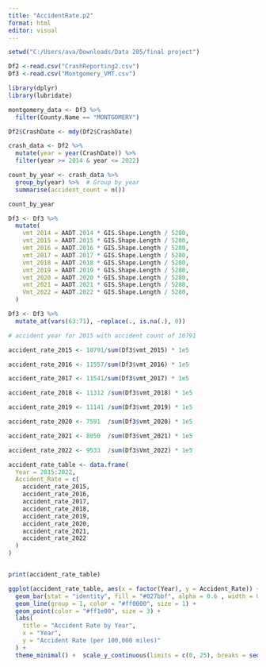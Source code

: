 ---
title: "AccidentRate.p2"
format: html
editor: visual
---

```{r}
setwd("C:/Users/ava/Downloads/Data 205/final project")


```

```{r}

Df2 <-read.csv("CrashReporting2.csv")
Df3 <-read.csv("Montgomery_VMT.csv")
```


```{r}
library(dplyr)
library(lubridate)
```
```{r}
montgomery_data <- Df3 %>%
  filter(County.Name == "MONTGOMERY")

```


```{r}
Df2$CrashDate <- mdy(Df2$CrashDate)
```



```{r}
crash_data <- Df2 %>%
  mutate(year = year(CrashDate)) %>%  
  filter(year >= 2014 & year <= 2022)
```

```{r}
count_by_year <- crash_data %>%
  group_by(year) %>%  # Group by year
  summarise(accident_count = n()) 
```

```{r}
count_by_year
```

```{r}
Df3 <- Df3 %>%
  mutate(
    vmt_2014 = AADT.2014 * GIS.Shape.Length / 5280,
    vmt_2015 = AADT.2015 * GIS.Shape.Length / 5280,
    vmt_2016 = AADT.2016 * GIS.Shape.Length / 5280,
    vmt_2017 = AADT.2017 * GIS.Shape.Length / 5280,
    vmt_2018 = AADT.2018 * GIS.Shape.Length / 5280,
    vmt_2019 = AADT.2019 * GIS.Shape.Length / 5280,
    vmt_2020 = AADT.2020 * GIS.Shape.Length / 5280,
    vmt_2021 = AADT.2021 * GIS.Shape.Length / 5280,
    Vmt_2022 = AADT.2022 * GIS.Shape.Length / 5280,
  )

```



```{r}
Df3 <- Df3 %>%
  mutate_at(vars(63:71), ~replace(., is.na(.), 0))

```





```{r accident rates }
# accident year for 2015 with accident count of 10791	

accident_rate_2015 <- 10791/sum(Df3$vmt_2015) * 1e5

accident_rate_2016 <- 11557/sum(Df3$vmt_2016) * 1e5

accident_rate_2017 <- 11541/sum(Df3$vmt_2017) * 1e5

accident_rate_2018 <- 11312	/sum(Df3$vmt_2018) * 1e5

accident_rate_2019 <- 11141	/sum(Df3$vmt_2019) * 1e5

accident_rate_2020 <- 7591	/sum(Df3$vmt_2020) * 1e5

accident_rate_2021 <- 8850	/sum(Df3$vmt_2021) * 1e5

accident_rate_2022 <- 9533	/sum(Df3$Vmt_2022) * 1e5


```


```{r}
accident_rate_table <- data.frame(
  Year = 2015:2022,
  Accident_Rate = c(
    accident_rate_2015,
    accident_rate_2016,
    accident_rate_2017,
    accident_rate_2018,
    accident_rate_2019,
    accident_rate_2020,
    accident_rate_2021,
    accident_rate_2022
  )
)


print(accident_rate_table) 
```

```{r bar chart for accident trend }

ggplot(accident_rate_table, aes(x = factor(Year), y = Accident_Rate)) +
  geom_bar(stat = "identity", fill = "#027bbf", alpha = 0.6 , width = 0.4) +  
  geom_line(group = 1, color = "#ff0000", size = 1) +  
  geom_point(color = "#ff1e00", size = 3) +  
  labs(
    title = "Accident Rate by Year",
    x = "Year",
    y = "Accident Rate (per 100,000 miles)"
  ) +
  theme_minimal() +  scale_y_continuous(limits = c(0, 25), breaks = seq(0, 25, by = 10))
   

```

